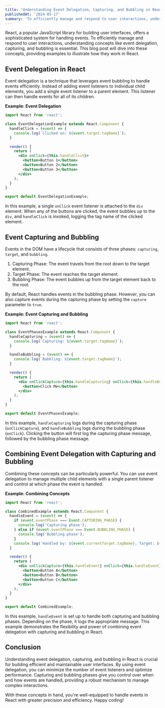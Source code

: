 ```yaml
---
title: 'Understanding Event Delegation, Capturing, and Bubbling in React'
publishedAt: '2024-05-17'
summary: 'To efficiently manage and respond to user interactions, understanding concepts like event delegation, capturing, and bubbling is essential.'
---
```


React, a popular JavaScript library for building user interfaces, offers a sophisticated system for handling events. To efficiently manage and respond to user interactions, understanding concepts like event delegation, capturing, and bubbling is essential. This blog post will dive into these concepts, providing examples to illustrate how they work in React.


## Event Delegation in React

Event delegation is a technique that leverages event bubbling to handle events efficiently. Instead of adding event listeners to individual child elements, you add a single event listener to a parent element. This listener can then handle events for all of its children.

**Example: Event Delegation**

```jsx
import React from 'react';

class EventDelegationExample extends React.Component {
  handleClick = (event) => {
    console.log(`Clicked on: ${event.target.tagName}`);
  }

  render() {
    return (
      <div onClick={this.handleClick}>
        <button>Button 1</button>
        <button>Button 2</button>
        <button>Button 3</button>
      </div>
    );
  }
}

export default EventDelegationExample;
```

In this example, a single `onClick` event listener is attached to the `div` element. When any of the buttons are clicked, the event bubbles up to the `div`, and `handleClick` is invoked, logging the tag name of the clicked element.

## Event Capturing and Bubbling

Events in the DOM have a lifecycle that consists of three phases: `capturing`, `target`, and `bubbling`.

1. Capturing Phase: The event travels from the root down to the target element.
2. Target Phase: The event reaches the target element.
3. Bubbling Phase: The event bubbles up from the target element back to the root.

By default, React handles events in the bubbling phase. However, you can also capture events during the capturing phase by setting the `capture` parameter to `true`.

**Example: Event Capturing and Bubbling**

```jsx
import React from 'react';

class EventPhasesExample extends React.Component {
  handleCapturing = (event) => {
    console.log(`Capturing: ${event.target.tagName}`);
  }

  handleBubbling = (event) => {
    console.log(`Bubbling: ${event.target.tagName}`);
  }

  render() {
    return (
      <div onClickCapture={this.handleCapturing} onClick={this.handleBubbling}>
        <button>Click Me</button>
      </div>
    );
  }
}

export default EventPhasesExample;
```

In this example, `handleCapturing` logs during the capturing phase (`onClickCapture`), and `handleBubbling` logs during the bubbling phase (`onClick`). Clicking the button will first log the capturing phase message, followed by the bubbling phase message.

## Combining Event Delegation with Capturing and Bubbling

Combining these concepts can be particularly powerful. You can use event delegation to manage multiple child elements with a single parent listener and control at which phase the event is handled.

**Example: Combining Concepts**

```jsx
import React from 'react';

class CombinedExample extends React.Component {
  handleEvent = (event) => {
    if (event.eventPhase === Event.CAPTURING_PHASE) {
      console.log('Capturing phase');
    } else if (event.eventPhase === Event.BUBBLING_PHASE) {
      console.log('Bubbling phase');
    }
    console.log(`Handled by: ${event.currentTarget.tagName}, Target: ${event.target.tagName}`);
  }

  render() {
    return (
      <div onClickCapture={this.handleEvent} onClick={this.handleEvent}>
        <button>Button A</button>
        <button>Button B</button>
        <button>Button C</button>
      </div>
    );
  }
}

export default CombinedExample;
```
In this example, `handleEvent` is set up to handle both capturing and bubbling phases. Depending on the phase, it logs the appropriate message. This example demonstrates the flexibility and power of combining event delegation with capturing and bubbling in React.

## Conclusion

Understanding event delegation, capturing, and bubbling in React is crucial for building efficient and maintainable user interfaces. By using event delegation, you can minimize the number of event listeners and optimize performance. Capturing and bubbling phases give you control over when and how events are handled, providing a robust mechanism to manage complex interactions.

With these concepts in hand, you're well-equipped to handle events in React with greater precision and efficiency. Happy coding!






